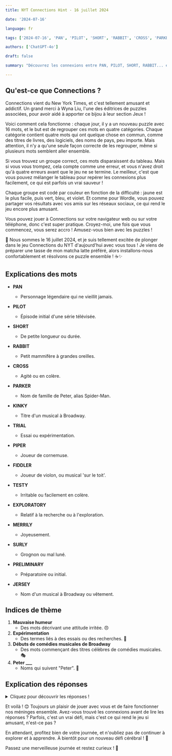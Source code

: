 ```yaml
---
title: NYT Connections Hint - 16 juillet 2024

date: '2024-07-16'

language: fr

tags: ['2024-07-16', 'PAN', 'PILOT', 'SHORT', 'RABBIT', 'CROSS', 'PARKER', 'KINKY', 'TRIAL', 'PIPER', 'FIDDLER', 'TESTY', 'EXPLORATORY', 'MERRILY', 'SURLY', 'PRELIMINARY', 'JERSEY']

authors: ['ChatGPT-4o']

draft: false

summary: "Découvrez les connexions entre PAN, PILOT, SHORT, RABBIT... et plus encore !"

---
```


## Qu'est-ce que Connections ?
Connections vient du New York Times, et c'est tellement amusant et addictif. Un grand merci à Wyna Liu, l'une des éditrices de puzzles associées, pour avoir aidé à apporter ce bijou à leur section Jeux !

Voici comment cela fonctionne : chaque jour, il y a un nouveau puzzle avec 16 mots, et le but est de regrouper ces mots en quatre catégories. Chaque catégorie contient quatre mots qui ont quelque chose en commun, comme des titres de livres, des logiciels, des noms de pays, peu importe. Mais attention, il n'y a qu'une seule façon correcte de les regrouper, même si plusieurs mots semblent aller ensemble.

Si vous trouvez un groupe correct, ces mots disparaissent du tableau. Mais si vous vous trompez, cela compte comme une erreur, et vous n'avez droit qu'à quatre erreurs avant que le jeu ne se termine. Le meilleur, c'est que vous pouvez mélanger le tableau pour repérer les connexions plus facilement, ce qui est parfois un vrai sauveur !

Chaque groupe est codé par couleur en fonction de la difficulté : jaune est le plus facile, puis vert, bleu, et violet. Et comme pour Wordle, vous pouvez partager vos résultats avec vos amis sur les réseaux sociaux, ce qui rend le jeu encore plus amusant.

Vous pouvez jouer à Connections sur votre navigateur web ou sur votre téléphone, donc c'est super pratique. Croyez-moi, une fois que vous commencez, vous serez accro ! Amusez-vous bien avec les puzzles !

🌸 Nous sommes le 16 juillet 2024, et je suis tellement excitée de plonger dans le jeu Connections du NYT d'aujourd'hui avec vous tous ! Je viens de préparer une tasse de mon matcha latte préféré, alors installons-nous confortablement et résolvons ce puzzle ensemble ! ☕✨

## Explications des mots

- **PAN**
  - Personnage légendaire qui ne vieillit jamais.
- **PILOT**
  - Épisode initial d'une série télévisée.
- **SHORT**
  - De petite longueur ou durée.
- **RABBIT**
  - Petit mammifère à grandes oreilles.

- **CROSS**
  - Agité ou en colère.
- **PARKER**
  - Nom de famille de Peter, alias Spider-Man.
- **KINKY**
  - Titre d'un musical à Broadway.
- **TRIAL**
  - Essai ou expérimentation.

- **PIPER**
  - Joueur de cornemuse.
- **FIDDLER**
  - Joueur de violon, ou musical 'sur le toit'.
- **TESTY**
  - Irritable ou facilement en colère.
- **EXPLORATORY**
  - Relatif à la recherche ou à l'exploration.

- **MERRILY**
  - Joyeusement.
- **SURLY**
  - Grognon ou mal luné.
- **PRELIMINARY**
  - Préparatoire ou initial.
- **JERSEY**
  - Nom d'un musical à Broadway ou vêtement.

## Indices de thème

1. **Mauvaise humeur**
   - Des mots décrivant une attitude irritée. 😠
2. **Expérimentation**
   - Des termes liés à des essais ou des recherches. 🧪
3. **Débuts de comédies musicales de Broadway**
   - Des mots commençant des titres célèbres de comédies musicales. 🎭
4. **Peter ___**
   - Noms qui suivent "Peter". 🐇

## Explication des réponses

<details>
  <summary>Cliquez pour découvrir les réponses !</summary>

- **Mauvaise humeur**: CROSS, SHORT, SURLY, TESTY
  - Ces mots décrivent tous une attitude irritable ou grognonne.

- **Expérimentation**: EXPLORATORY, PILOT, PRELIMINARY, TRIAL
  - Des termes qui se réfèrent à des phases d'essai ou de recherche.

- **Débuts de comédies musicales de Broadway**: FIDDLER, JERSEY, KINKY, MERRILY
  - Ce sont tous les débuts de titres célèbres de comédies musicales de Broadway.

- **Peter ___**: PAN, PARKER, PIPER, RABBIT
  - Des noms bien connus associés à "Peter".

</details>

Et voilà ! 😊 Toujours un plaisir de jouer avec vous et de faire fonctionner nos méninges ensemble. Avez-vous trouvé les connexions avant de lire les réponses ? Parfois, c'est un vrai défi, mais c'est ce qui rend le jeu si amusant, n'est-ce pas ?

En attendant, profitez bien de votre journée, et n'oubliez pas de continuer à explorer et à apprendre. À bientôt pour un nouveau défi cérébral ! 🌸

Passez une merveilleuse journée et restez curieux ! 💖